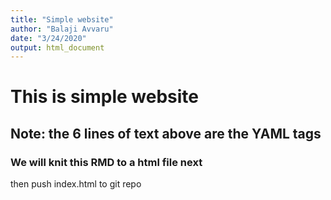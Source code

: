 ```yaml
---
title: "Simple website"
author: "Balaji Avvaru"
date: "3/24/2020"
output: html_document
---
```


# This is simple website
## Note: the 6 lines of text above are the YAML tags
### We will knit this RMD to a html file next
then push index.html to git repo